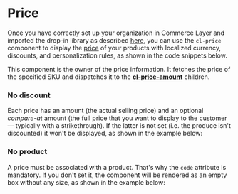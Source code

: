 
<Meta
  title={meta.title}
  argTypes={meta.argTypes}
/>

# Price

Once you have correctly set up your organization in Commerce Layer and imported the drop-in library as described [here](?path=/docs/getting-started--page), you can use the `cl-price` component to display the [price](https://docs.commercelayer.io/core/v/api-reference/prices) of your products with localized currency, discounts, and personalization rules, as shown in the code snippets below.

This component is the owner of the price information. It fetches the price of the specified SKU and dispatches it to the [**cl-price-amount**](?path=/docs/components-price-cl-price-amount--basic) children.

<Canvas withSource="open">
  <Story story={Basic} name="Basic" />
</Canvas>

<ArgsTable story="Basic" />

### No discount

Each price has an amount (the actual selling price) and an optional *compare-at* amount (the full price that you want to display to the customer — typically with a strikethrough). If the latter is not set (i.e. the produce isn't discounted) it won't be displayed, as shown in the example below:

<Canvas withSource="open">
  <Story story={NoDiscount} name="No Discount" />
</Canvas>

### No product

A price must be associated with a product. That's why the `code` attribute is mandatory. If you don't set it, the component will be rendered as an empty box without any size, as shown in the example below:

<Canvas withSource="open">
  <Story story={WithoutAttributes} name="No product" />
</Canvas>
